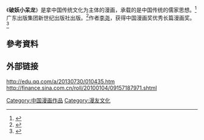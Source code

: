《'''破妖小呆龙'''》是拿中国传统文化为主体的漫画，承载的是中国传统的儒家思想。<ref>{{Cite news|url=http://game.china.com/zh_cn/cartoon/news/11038482/20090904/15627887.html|title=中国兴起“动漫教育” 现代寓言式漫画诞生(1)|language=zh-cn|publisher=中华网|author=|date=2009-09-04|accessdate=2015-04-24|archiveurl=https://web.archive.org/web/20160304141705/http://game.china.com/zh_cn/cartoon/news/11038482/20090904/15627887.html|archivedate=2016-03-04|deadurl=yes}}</ref>广东出版集团新世纪出版社出版。<ref>{{Cite news|url=http://comic.qq.com/a/20100105/000021.htm|title=“原动力”出版扶持计划获名单|language=zh-cn|publisher=腾讯|author=|date=2010年1月5日|accessdate=2015-04-24|archive-date=2016-03-06|archive-url=https://web.archive.org/web/20160306133932/http://comic.qq.com/a/20100105/000021.htm|dead-url=no}}</ref>作者[[李尧|李尧]]，获得中国漫画奖优秀长篇漫画奖。<ref>{{Cite news|url=http://comic.qq.com/a/20081219/000023.htm|title=第6届中国漫画奖颁奖典礼在京举行|language=zh-cn|publisher=腾讯|author=|date=2008年12月19日|accessdate=2015-04-24|deadurl=yes|archiveurl=https://web.archive.org/web/20160306072751/http://comic.qq.com/a/20081219/000023.htm|archivedate=2016年3月6日}}</ref>

==參考資料==
{{Reflist}}
==外部链接==
http://edu.qq.com/a/20130730/010435.htm
http://finance.sina.com.cn/roll/20100104/09157187971.shtml {{Wayback|url=http://finance.sina.com.cn/roll/20100104/09157187971.shtml |date=20160304204121 }}
[[Category:中国漫画作品|Category:中国漫画作品]]
[[Category:漫友文化|Category:漫友文化]]